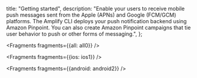   title: "Getting started",
  description: "Enable your users to receive mobile push messages sent from the Apple (APNs) and Google (FCM/GCM) platforms. The Amplify CLI deploys your push notification backend using Amazon Pinpoint. You can also create Amazon Pinpoint campaigns that tie user behavior to push or other forms of messaging.",
};


<Fragments fragments={{all: all0}} />


<Fragments fragments={{ios: ios1}} />


<Fragments fragments={{android: android2}} />